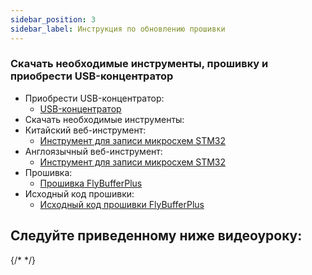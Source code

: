 ```yaml
---
sidebar_position: 3
sidebar_label: Инструкция по обновлению прошивки
---
```



### Скачать необходимые инструменты, прошивку и приобрести USB-концентратор
* Приобрести USB-концентратор:
    * [USB-концентратор](https://detail.tmall.com/item.htm?ali_trackid=2%3Amm_5539777028_3063500466_115634500434%3A1747190596587_556501715_0&bxsign=tbkz_2Wlq1_UGzfTqVWagbH8aZxnu0C2ElchECHrEjGaX573JydM3uY34RHbL9GOmPL2Dc4w9ghDZaFGGFxYAbz0PVaKRgqq_tXsoMGfBCldNUZRRAKoMCdAUnNNg9_Th2vlhC-5RZ_Fj8oBiDuMhvctPY4IAg72nipdOvGk9Qsg0DOJiXE8BYh11SBFrXZco5R&id=572026050803&rootPageId=20150318020018244&spm=a2e1u.27655827.d1661933647166.1&union_lens=lensId%3AOPT%401747190574%40212b5d5d_1d28_196ccac6c82_615a%4001%40eyJmbG9vcklkIjo2MTc4NH0ie%3Brecoveryid%3A556963271_0%401747190531290%3Bprepvid%3A201_33.50.192.73_13431545_1747190554927)
* Скачать необходимые инструменты:
* Китайский веб-инструмент:
    * [Инструмент для записи микросхем STM32](https://www.st.com/zh/development-tools/stm32cubeprog.html)
* Англоязычный веб-инструмент:
    * [Инструмент для записи микросхем STM32](https://www.st.com/en/development-tools/stm32cubeprog.html)
* Прошивка:
    * [Прошивка FlyBufferPlus](http://cdn.mellow.klipper.cn/lll-puls/buffer_v2.0.hex)
* Исходный код прошивки:
    * [Исходный код прошивки FlyBufferPlus](https://github.com/Fly3DTeam/Buffer)

## Следуйте приведенному ниже видеоуроку:
{/* <AutoPlayer width="90%" url_zh="https://www.bilibili.com/video/BV1i6XsYTEzw" url_other="https://www.youtube.com/watch?v=9EDZixuODrw" /> */}
